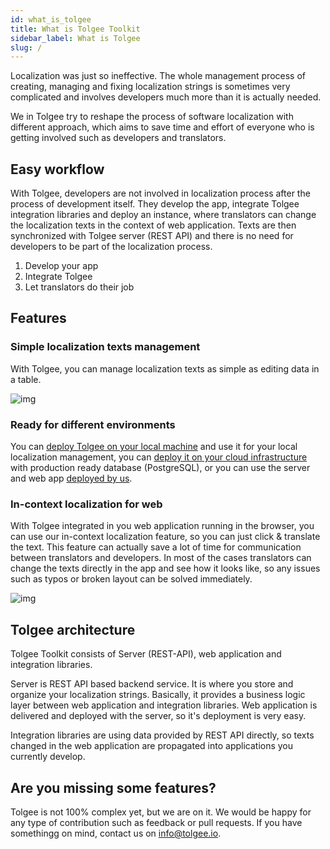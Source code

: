 ```yaml
---
id: what_is_tolgee
title: What is Tolgee Toolkit
sidebar_label: What is Tolgee
slug: /
---
```

Localization was just so ineffective. The whole management process of creating, managing and fixing localization strings
is sometimes very complicated and involves developers much more than it is actually needed.

We in Tolgee try to reshape the process of software localization with different approach, which aims to save time and
effort of everyone who is getting involved such as developers and translators.

## Easy workflow
With Tolgee, developers are not involved in localization process after the process of development itself. They develop
the app, integrate Tolgee integration libraries and deploy an instance, where translators can change the localization
texts in the context of web application. Texts are then synchronized with Tolgee server (REST API) and there is no need
for developers to be part of the localization process.

1. Develop your app
2. Integrate Tolgee
3. Let translators do their job

## Features
### Simple localization texts management
With Tolgee, you can manage localization texts as simple as editing data in a table.

![img](../static/img/translations_table.png)

### Ready for different environments
You can [deploy Tolgee on your local machine](/docs/server_and_web_app/self_hosting/running_with_docker#running-it-locally)
and use it for your local localization management, you can
[deploy it on your cloud infrastructure](/docs/server_and_web_app/self_hosting/running_with_docker#running-with-compose) with production
ready database (PostgreSQL), or you can use the server and web app [deployed by us](https://app.tolgee.io).

### In-context localization for web
With Tolgee integrated in you web application running in the browser, you can use our in-context localization feature, so
you can just click & translate the text. This feature can actually save a lot of time for communication between
translators and developers. In most of the cases translators can change the texts directly in the app and see how it
looks like, so any issues such as typos or broken layout can be solved immediately.

![img](../static/img/in_context_translation.gif)

## Tolgee architecture
Tolgee Toolkit consists of Server (REST-API), web application and integration libraries.

Server is REST API based backend service. It is where you store and organize your localization strings. Basically, it
provides a business logic layer between web application and integration libraries. Web application is delivered and deployed
with the server, so it's deployment is very easy.

Integration libraries are using data provided by REST API directly, so texts changed in the web application are propagated
into applications you currently develop.

## Are you missing some features?
Tolgee is not 100% complex yet, but we are on it. We would be happy for any type of
contribution such as feedback or pull requests. If you have somethingg on mind, contact us on [info@tolgee.io](mailto:info@tolgee.io).
